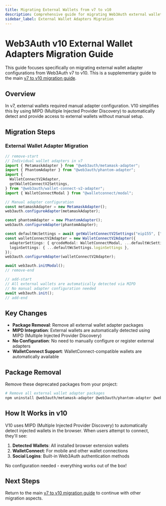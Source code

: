 ```yaml
---
title: Migrating External Wallets from v7 to v10
description: Comprehensive guide for migrating Web3Auth external wallet adapters from v7 to v10.
sidebar_label: External Wallet Adapters Migration
---
```



# Web3Auth v10 External Wallet Adapters Migration Guide

This guide focuses specifically on migrating external wallet adapter configurations from Web3Auth v7
to v10. This is a supplementary guide to the main
[v7 to v10 migration guide](../README.mdx).

## Overview

In v7, external wallets required manual adapter configuration. V10 simplifies this by using MIPD
(Multiple Injected Provider Discovery) to automatically detect and provide access to external
wallets without manual setup.

## Migration Steps

### External Wallet Adapter Migration

```typescript
// remove-start
// Individual wallet adapters in v7
import { MetamaskAdapter } from "@web3auth/metamask-adapter";
import { PhantomAdapter } from "@web3auth/phantom-adapter";
import {
  WalletConnectV2Adapter,
  getWalletConnectV2Settings,
} from "@web3auth/wallet-connect-v2-adapter";
import { WalletConnectModal } from "@walletconnect/modal";

// Manual adapter configuration
const metamaskAdapter = new MetamaskAdapter();
web3auth.configureAdapter(metamaskAdapter);

const phantomAdapter = new PhantomAdapter();
web3auth.configureAdapter(phantomAdapter);

const defaultWcSettings = await getWalletConnectV2Settings("eip155", ["1"], "PROJECT_ID");
const walletConnectV2Adapter = new WalletConnectV2Adapter({
  adapterSettings: { qrcodeModal: WalletConnectModal, ...defaultWcSettings.adapterSettings },
  loginSettings: { ...defaultWcSettings.loginSettings },
});
web3auth.configureAdapter(walletConnectV2Adapter);

await web3auth.initModal();
// remove-end

// add-start
// All external wallets are automatically detected via MIPD
// No manual adapter configuration needed
await web3auth.init();
// add-end
```

## Key Changes

- **Package Removal**: Remove all external wallet adapter packages
- **MIPD Integration**: External wallets are automatically detected using MIPD (Multiple Injected
  Provider Discovery)
- **No Configuration**: No need to manually configure or register external adapters
- **WalletConnect Support**: WalletConnect-compatible wallets are automatically available

## Package Removal

Remove these deprecated packages from your project:

```bash npm2yarn
# Remove all external wallet adapter packages
npm uninstall @web3auth/metamask-adapter @web3auth/phantom-adapter @web3auth/solflare-adapter @web3auth/wallet-connect-v2-adapter @walletconnect/modal
```

## How It Works in v10

V10 uses MIPD (Multiple Injected Provider Discovery) to automatically detect injected wallets in the
browser. When users attempt to connect, they'll see:

1. **Detected Wallets**: All installed browser extension wallets
2. **WalletConnect**: For mobile and other wallet connections
3. **Social Logins**: Built-in Web3Auth authentication methods

No configuration needed - everything works out of the box!

## Next Steps

Return to the main [v7 to v10 migration guide](../README.mdx) to continue with other
migration aspects.
